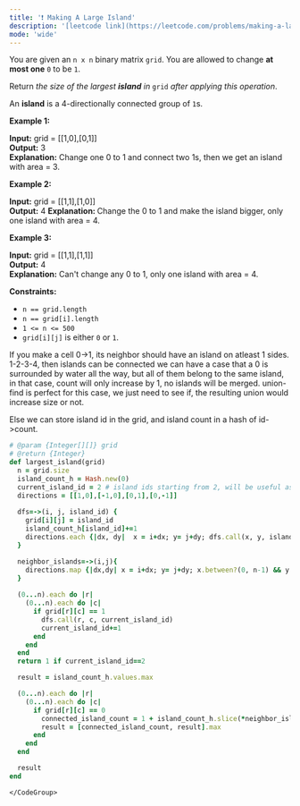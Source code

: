 ```yaml
---
title: '❗️ Making A Large Island'
description: '[leetcode link](https://leetcode.com/problems/making-a-large-island/description/)'
mode: 'wide'
---
```

<Tabs>
  <Tab title="Question" icon="circle-question" iconType="regular">
    <Card>
      <p>You are given an <code>n x n</code> binary matrix <code>grid</code>. You are allowed to change <strong>at most one</strong> <code>0</code> to be <code>1</code>.</p>  <p>Return <em>the size of the largest <strong>island</strong> in</em> <code>grid</code> <em>after applying this operation</em>.</p>  <p>An <strong>island</strong> is a 4-directionally connected group of <code>1</code>s.</p>   <p><strong class="example">Example 1:</strong></p>   <strong>Input:</strong> grid = [[1,0],[0,1]] <br/> <strong>Output:</strong> 3 <br/> <strong>Explanation:</strong> Change one 0 to 1 and connect two 1s, then we get an island with area = 3.   <p><strong class="example">Example 2:</strong></p>   <strong>Input:</strong> grid = [[1,1],[1,0]] <br/> <strong>Output:</strong> 4 <strong>Explanation: </strong>Change the 0 to 1 and make the island bigger, only one island with area = 4.  <p><strong class="example">Example 3:</strong></p>   <strong>Input:</strong> grid = [[1,1],[1,1]] <br/> <strong>Output:</strong> 4 <br/> <strong>Explanation:</strong> Can&#39;t change any 0 to 1, only one island with area = 4.    <p><strong>Constraints:</strong></p>  <ul>  <li><code>n == grid.length</code></li>  <li><code>n == grid[i].length</code></li>  <li><code>1 &lt;= n &lt;= 500</code></li>  <li><code>grid[i][j]</code> is either <code>0</code> or <code>1</code>.</li> </ul> 
    </Card>
  </Tab>
  <Tab title="Solution" icon="lightbulb" iconType="regular" >
    <Card>
      If you make a cell 0-&gt;1, its neighbor should have an island on atleast 1 sides.
1-2-3-4, then islands can be connected
we can have a case that a 0 is surrounded by water all the way, but all of them belong to the same island, in that case, count will only increase by 1, no islands will be merged.
union-find is perfect for this case, we just need to see if, the resulting union would increase size or not.

Else we can store island id in the grid, and island count in a hash of id-&gt;count.
    </Card>
  <Expandable title="code">
    <CodeGroup dropdown>
```ruby title="Making A Large Island" lines
# @param {Integer[][]} grid
# @return {Integer}
def largest_island(grid)
  n = grid.size
  island_count_h = Hash.new(0)
  current_island_id = 2 # island ids starting from 2, will be useful as visited too
  directions = [[1,0],[-1,0],[0,1],[0,-1]]
  
  dfs=->(i, j, island_id) {
    grid[i][j] = island_id
    island_count_h[island_id]+=1
    directions.each {|dx, dy|  x = i+dx; y= j+dy; dfs.call(x, y, island_id) if x.between?(0, n-1) && y.between?(0, n-1) && grid[x][y] == 1}
  }

  neighbor_islands=->(i,j){
    directions.map {|dx,dy| x = i+dx; y= j+dy; x.between?(0, n-1) && y.between?(0, n-1) && grid[x][y] !=0 ? grid[x][y] : nil}.compact.uniq
  }
  
  (0...n).each do |r|
    (0...n).each do |c|
      if grid[r][c] == 1
        dfs.call(r, c, current_island_id)
        current_island_id+=1
      end
    end
  end
  return 1 if current_island_id==2

  result = island_count_h.values.max

  (0...n).each do |r|
    (0...n).each do |c|
      if grid[r][c] == 0
        connected_island_count = 1 + island_count_h.slice(*neighbor_islands.call(r,c)).values.sum
        result = [connected_island_count, result].max
      end
    end
  end

  result
end

```
    </CodeGroup>
  </Expandable>
  </Tab>
</Tabs>
